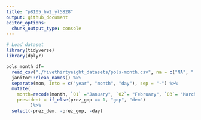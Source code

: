 ```yaml
---
title: "p8105_hw2_yl5828"
output: github_document
editor_options: 
  chunk_output_type: console
---
```


```r
# Load dataset
library(tidyverse)
library(dplyr)
```



```r
pols_month_df=
  read_csv("./fivethirtyeight_datasets/pols-month.csv", na = c("NA", ".", "")) %>%
  janitor::clean_names() %>%
  separate(mon, into = c("year", "month", "day"), sep = "-") %>%
  mutate(
    month=recode(month, `01` ="January", `02`= "February", `03`= "March", `04`= "April", `05`= "May",`06`= "June",`07`= "July",`08`= "August",`09`= "September",`10`= "October",`11`= "November",`12`= "December"),
    president = if_else(prez_gop == 1, "gop", "dem")
         )%>%
  select(-prez_dem, -prez_gop, -day)
```


